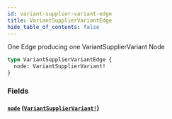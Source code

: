 ```yaml
---
id: variant-supplier-variant-edge
title: VariantSupplierVariantEdge
hide_table_of_contents: false
---
```



One Edge producing one VariantSupplierVariant Node

```graphql
type VariantSupplierVariantEdge {
  node: VariantSupplierVariant!
}
```


### Fields

#### [`node`](#) ([`VariantSupplierVariant!`](/demand/api/graphql-admin/reference/objects/variant-supplier-variant))






